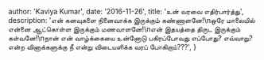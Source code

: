   author: 'Kaviya Kumar',
  date: '2016-11-26',
  title: 'உன் வரவை எதிர்பார்த்து',
  description:
    'என் கனவுகளை நினைவாக்க இருக்கும் கண்ணாளனே!\nஒரே மாலையில் என்னை ஆட்கொள்ள இருக்கும் மணவாளனே!\nஎன் இதயத்தை திருட இருக்கும் கள்வனே!\nநான் என் வாழ்க்கையை உன்னோடு பகிரப்போவது எப்போது? எவ்வாறு? என்ற வினாக்களுக்கு நீ என்று விடையளிக்க வரப் போகிறாய்???',
}
